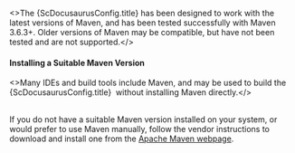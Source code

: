 
<>The {ScDocusaurusConfig.title} has been designed to work with the latest versions of Maven, and
has been tested successfully with Maven 3.6.3+. Older versions of Maven may be compatible, but have
not been tested and are not supported.</><br/>

#### Installing a Suitable Maven Version

<>Many IDEs and build tools include Maven, and may be used to build the {ScDocusaurusConfig.title}
&nbsp;without installing Maven directly.</><br/><br/>

If you do not have a suitable Maven version installed on your system, or would prefer to use Maven
manually, follow the vendor instructions to download and install one from
the [Apache Maven webpage](https://maven.apache.org/download.cgi).
